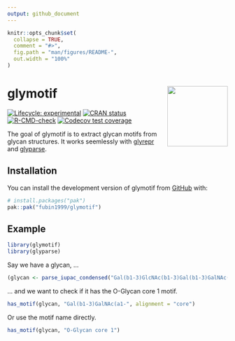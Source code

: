 ```yaml
---
output: github_document
---
```


<!-- README.md is generated from README.Rmd. Please edit that file -->

```r
knitr::opts_chunk$set(
  collapse = TRUE,
  comment = "#>",
  fig.path = "man/figures/README-",
  out.width = "100%"
)
```

# glymotif <a href="https://fubin1999.github.io/glymotif/"><img src="man/figures/logo.png" align="right" height="138" /></a>

<!-- badges: start -->
[![Lifecycle: experimental](https://img.shields.io/badge/lifecycle-experimental-orange.svg)](https://lifecycle.r-lib.org/articles/stages.html#experimental)
[![CRAN status](https://www.r-pkg.org/badges/version/glymotif)](https://CRAN.R-project.org/package=glymotif)
[![R-CMD-check](https://github.com/fubin1999/glymotif/actions/workflows/R-CMD-check.yaml/badge.svg)](https://github.com/fubin1999/glymotif/actions/workflows/R-CMD-check.yaml)
[![Codecov test coverage](https://codecov.io/gh/fubin1999/glymotif/graph/badge.svg)](https://app.codecov.io/gh/fubin1999/glymotif)
<!-- badges: end -->

The goal of glymotif is to extract glycan motifs from glycan structures.
It works seemlessly with [glyrepr](https://github.com/fubin1999/glyrepr)
and [glyparse](https://github.com/fubin1999/glyparse).

## Installation

You can install the development version of glymotif from [GitHub](https://github.com/) with:

``` r
# install.packages("pak")
pak::pak("fubin1999/glymotif")
```

## Example

```r
library(glymotif)
library(glyparse)
```

Say we have a glycan, ...
```r
(glycan <- parse_iupac_condensed("Gal(b1-3)GlcNAc(b1-3)Gal(b1-3)GalNAc(a1-"))
```

... and we want to check if it has the O-Glycan core 1 motif.
```r
has_motif(glycan, "Gal(b1-3)GalNAc(a1-", alignment = "core")
```

Or use the motif name directly.
```r
has_motif(glycan, "O-Glycan core 1")
```

